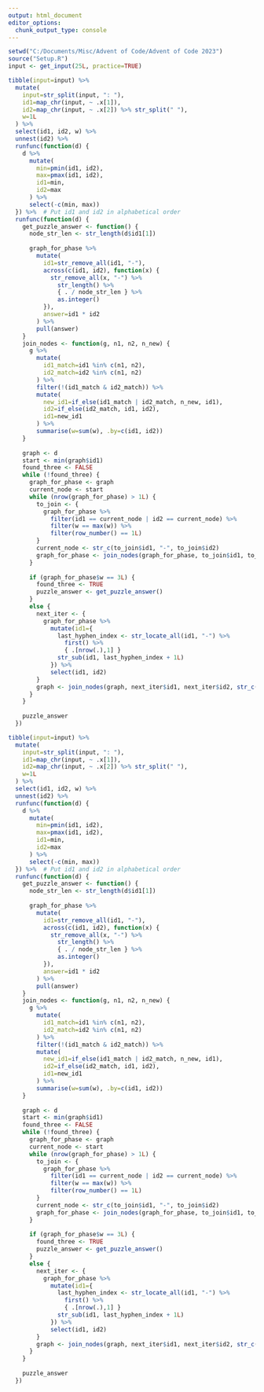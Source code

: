 ```yaml
---
output: html_document
editor_options: 
  chunk_output_type: console
---
```


```r

setwd("C:/Documents/Misc/Advent of Code/Advent of Code 2023")
source("Setup.R")
input <- get_input(25L, practice=TRUE)

```

```r

tibble(input=input) %>%
  mutate(
    input=str_split(input, ": "),
    id1=map_chr(input, ~ .x[1]),
    id2=map_chr(input, ~ .x[2]) %>% str_split(" "),
    w=1L
  ) %>%
  select(id1, id2, w) %>%
  unnest(id2) %>%
  runfunc(function(d) {
    d %>%
      mutate(
        min=pmin(id1, id2),
        max=pmax(id1, id2),
        id1=min,
        id2=max
      ) %>%
      select(-c(min, max))
  }) %>%  # Put id1 and id2 in alphabetical order
  runfunc(function(d) {
    get_puzzle_answer <- function() {
      node_str_len <- str_length(d$id1[1])
    
      graph_for_phase %>%
        mutate(
          id1=str_remove_all(id1, "-"),
          across(c(id1, id2), function(x) {
            str_remove_all(x, "-") %>%
              str_length() %>%
              { . / node_str_len } %>%
              as.integer()
          }),
          answer=id1 * id2
        ) %>%
        pull(answer)
    }
    join_nodes <- function(g, n1, n2, n_new) {
      g %>%
        mutate(
          id1_match=id1 %in% c(n1, n2),
          id2_match=id2 %in% c(n1, n2)
        ) %>%
        filter(!(id1_match & id2_match)) %>%
        mutate(
          new_id1=if_else(id1_match | id2_match, n_new, id1),
          id2=if_else(id2_match, id1, id2),
          id1=new_id1
        ) %>%
        summarise(w=sum(w), .by=c(id1, id2))
    }
    
    graph <- d
    start <- min(graph$id1)
    found_three <- FALSE
    while (!found_three) {
      graph_for_phase <- graph
      current_node <- start
      while (nrow(graph_for_phase) > 1L) {
        to_join <- {
          graph_for_phase %>%
            filter(id1 == current_node | id2 == current_node) %>%
            filter(w == max(w)) %>%
            filter(row_number() == 1L)
        }
        current_node <- str_c(to_join$id1, "-", to_join$id2)
        graph_for_phase <- join_nodes(graph_for_phase, to_join$id1, to_join$id2, current_node)
      }
      
      if (graph_for_phase$w == 3L) {
        found_three <- TRUE
        puzzle_answer <- get_puzzle_answer()
      }
      else {
        next_iter <- {
          graph_for_phase %>%
            mutate(id1={
              last_hyphen_index <- str_locate_all(id1, "-") %>%
                first() %>%
                { .[nrow(.),1] }
              str_sub(id1, last_hyphen_index + 1L)
            }) %>%
            select(id1, id2)
        }
        graph <- join_nodes(graph, next_iter$id1, next_iter$id2, str_c(next_iter$id1, next_iter$id2))
      }
    }
    
    puzzle_answer
  })

```

```r

tibble(input=input) %>%
  mutate(
    input=str_split(input, ": "),
    id1=map_chr(input, ~ .x[1]),
    id2=map_chr(input, ~ .x[2]) %>% str_split(" "),
    w=1L
  ) %>%
  select(id1, id2, w) %>%
  unnest(id2) %>%
  runfunc(function(d) {
    d %>%
      mutate(
        min=pmin(id1, id2),
        max=pmax(id1, id2),
        id1=min,
        id2=max
      ) %>%
      select(-c(min, max))
  }) %>%  # Put id1 and id2 in alphabetical order
  runfunc(function(d) {
    get_puzzle_answer <- function() {
      node_str_len <- str_length(d$id1[1])
    
      graph_for_phase %>%
        mutate(
          id1=str_remove_all(id1, "-"),
          across(c(id1, id2), function(x) {
            str_remove_all(x, "-") %>%
              str_length() %>%
              { . / node_str_len } %>%
              as.integer()
          }),
          answer=id1 * id2
        ) %>%
        pull(answer)
    }
    join_nodes <- function(g, n1, n2, n_new) {
      g %>%
        mutate(
          id1_match=id1 %in% c(n1, n2),
          id2_match=id2 %in% c(n1, n2)
        ) %>%
        filter(!(id1_match & id2_match)) %>%
        mutate(
          new_id1=if_else(id1_match | id2_match, n_new, id1),
          id2=if_else(id2_match, id1, id2),
          id1=new_id1
        ) %>%
        summarise(w=sum(w), .by=c(id1, id2))
    }
    
    graph <- d
    start <- min(graph$id1)
    found_three <- FALSE
    while (!found_three) {
      graph_for_phase <- graph
      current_node <- start
      while (nrow(graph_for_phase) > 1L) {
        to_join <- {
          graph_for_phase %>%
            filter(id1 == current_node | id2 == current_node) %>%
            filter(w == max(w)) %>%
            filter(row_number() == 1L)
        }
        current_node <- str_c(to_join$id1, "-", to_join$id2)
        graph_for_phase <- join_nodes(graph_for_phase, to_join$id1, to_join$id2, current_node)
      }
      
      if (graph_for_phase$w == 3L) {
        found_three <- TRUE
        puzzle_answer <- get_puzzle_answer()
      }
      else {
        next_iter <- {
          graph_for_phase %>%
            mutate(id1={
              last_hyphen_index <- str_locate_all(id1, "-") %>%
                first() %>%
                { .[nrow(.),1] }
              str_sub(id1, last_hyphen_index + 1L)
            }) %>%
            select(id1, id2)
        }
        graph <- join_nodes(graph, next_iter$id1, next_iter$id2, str_c(next_iter$id1, next_iter$id2))
      }
    }
    
    puzzle_answer
  })

```